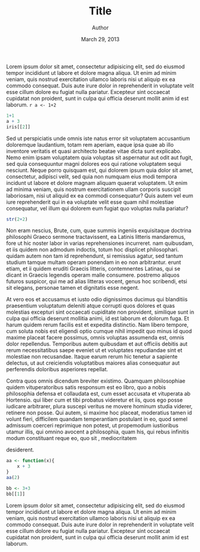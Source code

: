 % Title
% Author
% March 29, 2013

Lorem ipsum dolor sit amet, consectetur adipisicing elit, sed do
eiusmod tempor incididunt ut labore et dolore magna aliqua. Ut enim ad
minim veniam, quis nostrud exercitation ullamco laboris nisi ut
aliquip ex ea commodo consequat. Duis aute irure dolor in
reprehenderit in voluptate velit esse cillum dolore eu fugiat nulla
pariatur. Excepteur sint occaecat cupidatat non proident, sunt in
culpa qui officia deserunt mollit anim id est laborum. `r a <- 1+2`


```r
1+1
a + 3
iris[[2]]
```

Sed ut perspiciatis unde omnis iste natus error sit voluptatem
accusantium doloremque laudantium, totam rem aperiam, eaque ipsa quae
ab illo inventore veritatis et quasi architecto beatae vitae dicta
sunt explicabo. Nemo enim ipsam voluptatem quia voluptas sit
aspernatur aut odit aut fugit, sed quia consequuntur magni dolores eos
qui ratione voluptatem sequi nesciunt. Neque porro quisquam est, qui
dolorem ipsum quia dolor sit amet, consectetur, adipisci velit, sed
quia non numquam eius modi tempora incidunt ut labore et dolore magnam
aliquam quaerat voluptatem. Ut enim ad minima veniam, quis nostrum
exercitationem ullam corporis suscipit laboriosam, nisi ut aliquid ex
ea commodi consequatur? Quis autem vel eum iure reprehenderit qui in
ea voluptate velit esse quam nihil molestiae consequatur, vel illum
qui dolorem eum fugiat quo voluptas nulla pariatur?

```r
str(2+2)
```

Non eram nescius, Brute, cum, quae summis ingeniis exquisitaque
doctrina philosophi Graeco sermone tractavissent, ea Latinis litteris
mandaremus, fore ut hic noster labor in varias reprehensiones
incurreret. nam quibusdam, et iis quidem non admodum indoctis, totum
hoc displicet philosophari. quidam autem non tam id reprehendunt, si
remissius agatur, sed tantum studium tamque multam operam ponendam in
eo non arbitrantur. erunt etiam, et ii quidem eruditi Graecis
litteris, contemnentes Latinas, qui se dicant in Graecis legendis
operam malle consumere. postremo aliquos futuros suspicor, qui me ad
alias litteras vocent, genus hoc scribendi, etsi sit elegans, personae
tamen et dignitatis esse negent.

At vero eos et accusamus et iusto odio dignissimos ducimus qui
blanditiis praesentium voluptatum deleniti atque corrupti quos dolores
et quas molestias excepturi sint occaecati cupiditate non provident,
similique sunt in culpa qui officia deserunt mollitia animi, id est
laborum et dolorum fuga. Et harum quidem rerum facilis est et expedita
distinctio. Nam libero tempore, cum soluta nobis est eligendi optio
cumque nihil impedit quo minus id quod maxime placeat facere possimus,
omnis voluptas assumenda est, omnis dolor repellendus. Temporibus
autem quibusdam et aut officiis debitis aut rerum necessitatibus saepe
eveniet ut et voluptates repudiandae sint et molestiae non
recusandae. Itaque earum rerum hic tenetur a sapiente delectus, ut aut
creiciendis voluptatibus maiores alias consequatur aut perferendis
doloribus asperiores repellat.

Contra quos omnis dicendum breviter existimo. Quamquam philosophiae
quidem vituperatoribus satis responsum est eo libro, quo a nobis
philosophia defensa et collaudata est, cum esset accusata et
vituperata ab Hortensio. qui liber cum et tibi probatus videretur et
iis, quos ego posse iudicare arbitrarer, plura suscepi veritus ne
movere hominum studia viderer, retinere non posse. Qui autem, si
maxime hoc placeat, moderatius tamen id volunt fieri, difficilem
quandam temperantiam postulant in eo, quod semel admissum coerceri
reprimique non potest, ut propemodum iustioribus utamur illis, qui
omnino avocent a philosophia, quam his, qui rebus infinitis modum
constituant reque eo, quo sit , mediocritatem

desiderent.

```R
aa <- function(x){
    x + 3
}
aa(2)
```

```r
bb <- 3+3  
bb[[1]]
```

Lorem ipsum dolor sit amet, consectetur adipisicing elit, sed do
eiusmod tempor incididunt ut labore et dolore magna aliqua. Ut enim ad
minim veniam, quis nostrud exercitation ullamco laboris nisi ut
aliquip ex ea commodo consequat. Duis aute irure dolor in
reprehenderit in voluptate velit esse cillum dolore eu fugiat nulla
pariatur. Excepteur sint occaecat cupidatat non proident, sunt in
culpa qui officia deserunt mollit anim id est laborum.
